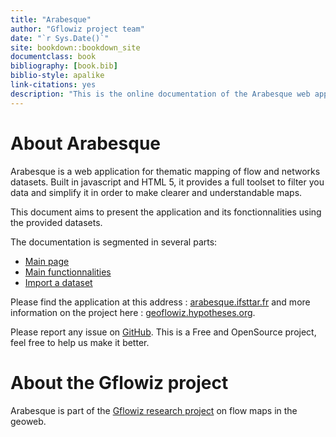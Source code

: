 ```yaml
--- 
title: "Arabesque"
author: "Gflowiz project team"
date: "`r Sys.Date()`"
site: bookdown::bookdown_site
documentclass: book
bibliography: [book.bib]
biblio-style: apalike
link-citations: yes
description: "This is the online documentation of the Arabesque web application."
---
```



# About Arabesque

Arabesque is a web application for thematic mapping of flow and networks datasets.
Built in javascript and HTML 5, it provides a full toolset to filter you data
and simplify it in order to make clearer and understandable maps.

This document aims to present the application and its fonctionnalities using
the provided datasets.

The documentation is segmented in several parts:

* [Main page](./main-page.html)
* [Main functionnalities](./functionnalities.html)
* [Import a dataset](./import-a-dataset.html)
 
Please find the application at this address : [arabesque.ifsttar.fr](http://arabesque.ifsttar.fr/) and more information on the project here : [geoflowiz.hypotheses.org](https://geoflowiz.hypotheses.org/).

Please report any issue on [GitHub](https://github.com/gflowiz/arabesque). This is a Free and OpenSource project, feel free to help us make it better.

# About the Gflowiz project

Arabesque is part of the [Gflowiz  research project](https://geoflowiz.hypotheses.org/) on flow maps in the geoweb.


